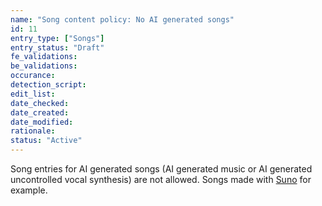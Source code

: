 ```yaml
---
name: "Song content policy: No AI generated songs"
id: 11
entry_type: ["Songs"]
entry_status: "Draft"
fe_validations:
be_validations:
occurance:
detection_script:
edit_list:
date_checked:
date_created:
date_modified:
rationale:
status: "Active"
---
```

Song entries for AI generated songs (AI generated music or AI generated uncontrolled vocal synthesis) are not allowed. Songs made with [Suno](https://suno.com/home) for example.